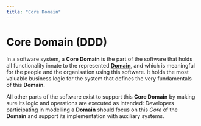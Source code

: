 ```yaml
---
title: "Core Domain"
---
```


# Core Domain (DDD)

In a software system, a **Core Domain** is the part of the software that holds all functionality innate to the
represented [**Domain**](softwaredesign.domain), and which is meaningful for the people and the organisation using this software. It holds the
most valuable business logic for the system that defines the very fundamentals of this **Domain**.

All other parts of the software exist to support this **Core Domain** by making sure its logic and operations are
executed as intended: Developers participating in modelling a **Domain** should focus on this _Core_ of the **Domain**
and support its implementation with auxiliary systems.